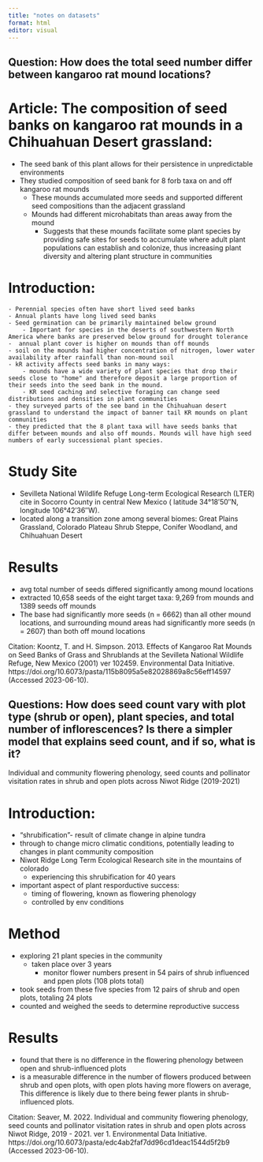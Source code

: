 ```yaml
---
title: "notes on datasets"
format: html
editor: visual
---
```


## Question: How does the total seed number differ between kangaroo rat mound locations?

# Article: The composition of seed banks on kangaroo rat mounds in a Chihuahuan Desert grassland:
- The seed bank of this plant allows for their persistence in unpredictable environments
- They studied composition of seed bank for 8 forb taxa on and off kangaroo rat mounds
    - These mounds accumulated more seeds and supported different seed compositions than the adjacent grassland
    - Mounds had different microhabitats than areas away from the mound
        - Suggests that these mounds facilitate some plant species by providing safe sites for seeds to accumulate where adult plant populations can establish and colonize, thus increasing plant diversity and altering plant structure in communities

# Introduction:
    - Perennial species often have short lived seed banks
    - Annual plants have long lived seed banks
    - Seed germination can be primarily maintained below ground
        - Important for species in the deserts of southwestern North America where banks are preserved below ground for drought tolerance
    -  annual plant cover is higher on mounds than off mounds
    - soil on the mounds had higher concentration of nitrogen, lower water availability after rainfall than non-mound soil
    - kR activity affects seed banks in many ways:
        - mounds have a wide variety of plant species that drop their seeds close to "home" and therefore deposit a large proportion of their seeds into the seed bank in the mound.
        - KR seed caching and selective foraging can change seed distributions and densities in plant communities
    - they surveyed parts of the see band in the Chihuahuan desert grassland to understand the impact of banner tail KR mounds on plant communities
    - they predicted that the 8 plant taxa will have seeds banks that differ between mounds and also off mounds. Mounds will have high seed numbers of early successional plant species. 

# Study Site
- Sevilleta National Wildlife Refuge Long-term Ecological Research (LTER) cite in Socorro County in central New Mexico ( latitude 34°18′50″N, longitude 106°42′36″W). 
- located along a transition zone among several biomes: Great Plains Grassland, Colorado Plateau Shrub Steppe, Conifer Woodland, and Chihuahuan Desert

# Results
- avg total number of seeds differed significantly among mound locations
- extracted 10,658 seeds of the eight target taxa: 9,269 from mounds and 1389 seeds off mounds
- The base had significantly more seeds (n = 6662) than all other mound locations, and surrounding mound areas had significantly more seeds (n = 2607) than both off mound locations

Citation: 
Koontz, T. and H. Simpson. 2013. Effects of Kangaroo Rat Mounds on Seed Banks of Grass and Shrublands at the Sevilleta National Wildlife Refuge, New Mexico (2001) ver 102459. Environmental Data Initiative. https://doi.org/10.6073/pasta/115b8095a5e82028869a8c56eff14597 (Accessed 2023-06-10).


## Questions: How does seed count vary with plot type (shrub or open), plant species, and total number of inflorescences? Is there a simpler model that explains seed count, and if so, what is it?

Individual and community flowering phenology, seed counts and pollinator visitation rates in shrub and open plots across Niwot Ridge (2019-2021) 

# Introduction:
- "shrubification"- result of climate change in alpine tundra
- through to change micro climatic conditions, potentially leading to changes in plant community composition
- Niwot Ridge Long Term Ecological Research site in the mountains of colorado
    - experiencing this shrubification for 40 years
- important aspect of plant resporductive success:
    - timing of flowering, known as flowering phenology
    - controlled by env conditions
    
# Method
- exploring 21 plant species in the community
  - taken place over 3 years
      - monitor flower numbers present in 54 pairs of shrub influenced and ppen plots (108 plots total)
- took seeds from these five species from 12 pairs of shrub and open plots, totaling 24 plots
- counted and weighed the seeds to determine reproductive success

# Results
- found that there is no difference in the flowering phenology between open and shrub-influenced plots
- is a measurable difference in the number of flowers produced between shrub and open plots, with open plots having more flowers on average, This difference is likely due to there being fewer plants in shrub-influenced plots.

Citation: 
Seaver, M. 2022. Individual and community flowering phenology, seed counts and pollinator visitation rates in shrub and open plots across Niwot Ridge, 2019 - 2021. ver 1. Environmental Data Initiative. https://doi.org/10.6073/pasta/edc4ab2faf7dd96cd1deac1544d5f2b9 (Accessed 2023-06-10). 
